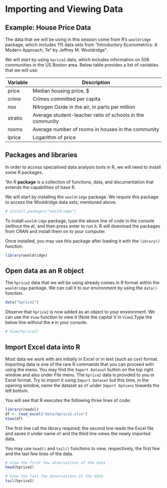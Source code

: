 # Importing and Viewing Data

## Example: House Price Data

The data that we will be using in this session come from R's `wooldridge` package, which includes 115 data sets from "Introductory Econometrics: A Modern Approach, 7e" by Jeffrey M. Wooldridge".

We will start by using `hprice2` data, which includes information on 506 communities in the US Boston area. Below table provides a list of variables that we will use:

| Variable | Description                                               |
|----------|-----------------------------------------------------------|
| price    | Median housing price, \$                                  |
| crime    | Crimes committed per capita                               |
| nox      | Nitrogen Oxide in the air, in parts per million           |
| stratio  | Average student-teacher ratio of schools in the community |
| rooms    | Average number of rooms in houses in the community        |
| lprice   | Logarithm of price                                        |

## Packages and libraries

In order to access specialised data analysis tools in R, we will need to install some R packages.

"An R **package** is a collection of functions, data, and documentation that extends the capabilities of base R.

We will start by installing the `wooldridge` package. We require this package to access the Wooldridge data sets, mentioned above.

```r
# install.packages("wooldridge")
```

To install `wooldridge` package, type the above line of code in the console (without the `#`), and then press enter to run it. R will download the packages from CRAN and install them on to your computer.

Once installed, you may use this package after loading it with the `library()` function.

```r
library(wooldridge)
```

## Open data as an R object

The `hprice2` data that we will be using already comes in R format within the `wooldridge` package. We can call it to our environment by using the `data()` function.

```r
data("hprice2")
```

Observe that `hprice2` is now added as an object to your environment. We can use the `View` function to view it (Note the capital V in `View`).Type the below line without the `#` in your console.

```r
# View(hprice2)
```

## Import Excel data into R

Most data we work with are initially in Excel or in text (such as csv) format. Importing data is one of the rare R commands that you can proceed with using the menu. You may find the `Import Dataset` button on the top right window and also under File menu. The `hprice2` data is provided to you in Excel format. Try to import it using `Import Dataset` but this time, in the opening window, name the dataset as `df` under `Import Options` towards the left bottom.

You will see that R executes the following three lines of code:

```r
library(readxl)
df <- read_excel("data/hprice2.xlsx")
View(df)
```

The first line call the library required; the second line reads the Excel file and saves it under name `df` and the third line views the newly imported data.

You may use `head()` and `tail()` functions to view, respectively, the first few and the last few lines of the data.

```r
# View the first few observations of the data
head(hprice2)
```

```r

# View the last few observations of the data
tail(hprice2)
```
